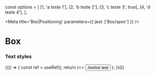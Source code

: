 const options = [
  [1, 'a teste 1'],
  [2, 'b teste 2'],
  [3, 'c teste 3', true],
  [4, 'd teste 4'],
];

<Meta title='Box|Positioning' parameters={{ jest: ['Box/spec'] }} />

# Box

### Text styles

<Preview>
  <Story name='Default'>
    {(() => {
      const ref = useRef();
      return (<>
        <Button ref={ref}>Anchor test</Button>
        <Position anchor={ref}><Options options={options} value={[1]} cursor={0}/></Position>
      </>);
    })()}
  </Story>
</Preview>
